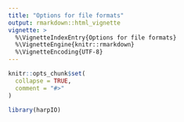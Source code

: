 ```yaml
---
title: "Options for file formats"
output: rmarkdown::html_vignette
vignette: >
  %\VignetteIndexEntry{Options for file formats}
  %\VignetteEngine{knitr::rmarkdown}
  %\VignetteEncoding{UTF-8}
---
```


```r
knitr::opts_chunk$set(
  collapse = TRUE,
  comment = "#>"
)
```

```r
library(harpIO)
```
